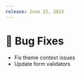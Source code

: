 ---
release: June 22, 2023
---

# 🐛 Bug Fixes

- Fix theme context issues
- Update form validators
